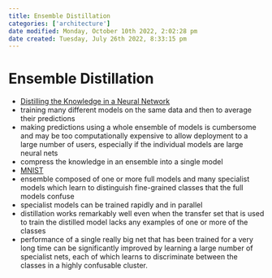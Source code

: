 ```yaml
---
title: Ensemble Distillation
categories: ['architecture']
date modified: Monday, October 10th 2022, 2:02:28 pm
date created: Tuesday, July 26th 2022, 8:33:15 pm
---
```


# Ensemble Distillation
- [Distilling the Knowledge in a Neural Network](https://arxiv.org/abs/1503.02531)
- training many different models on the same data and then to average their predictions
- making predictions using a whole ensemble of models is cumbersome and may be too computationally expensive to allow deployment to a large number of users, especially if the individual models are large neural nets
- compress the knowledge in an ensemble into a single model
- [MNIST](MNIST.qmd)
- ensemble composed of one or more full models and many specialist models which learn to distinguish fine-grained classes that the full models confuse
- specialist models can be trained rapidly and in parallel
- distillation works remarkably well even when the transfer set that is used to train the distilled model lacks any examples of one or more of the classes
- performance of a single really big net that has been trained for a very long time can be significantly improved by learning a large number of specialist nets, each of which learns to discriminate between the classes in a highly confusable cluster.



